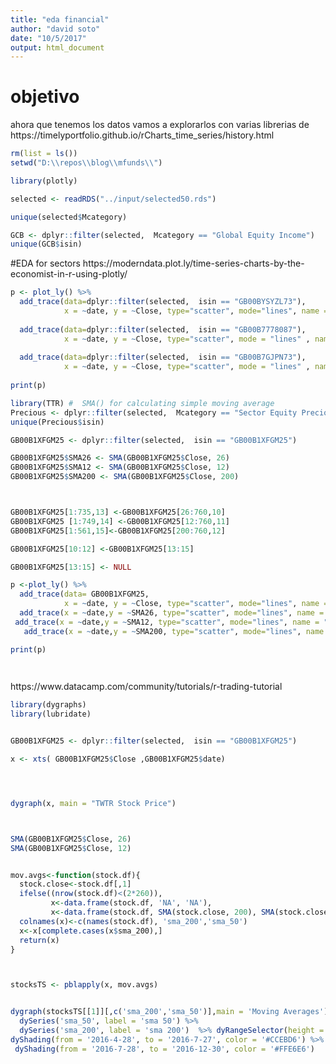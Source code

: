 ```yaml
---
title: "eda financial"
author: "david soto"
date: "10/5/2017"
output: html_document
---
```


# objetivo
ahora que tenemos los datos vamos a explorarlos con varias librerias de 
https://timelyportfolio.github.io/rCharts_time_series/history.html


```r

rm(list = ls())
setwd("D:\\repos\\blog\\mfunds\\")

library(plotly)

selected <- readRDS("../input/selected50.rds") 

unique(selected$Mcategory)

GCB <- dplyr::filter(selected,  Mcategory == "Global Equity Income")
unique(GCB$isin)


```

#EDA for sectors
https://moderndata.plot.ly/time-series-charts-by-the-economist-in-r-using-plotly/

```r

p <- plot_ly() %>% 
  add_trace(data=dplyr::filter(selected,  isin == "GB00BYSYZL73"),
            x = ~date, y = ~Close, type="scatter", mode="lines", name = "GB00BYSYZL73") %>% 
  
  add_trace(data=dplyr::filter(selected,  isin == "GB00B7778087"),
            x = ~date, y = ~Close, type="scatter", mode = "lines" , name = "GB00B7778087") %>% 
  
  add_trace(data=dplyr::filter(selected,  isin == "GB00B7GJPN73"),
            x = ~date, y = ~Close, type="scatter", mode = "lines" , name = "GB00B7GJPN73") %>% 
  
print(p)

```



```r

library(TTR) #  SMA() for calculating simple moving average
Precious <- dplyr::filter(selected,  Mcategory == "Sector Equity Precious Metals")
unique(Precious$isin)

GB00B1XFGM25 <- dplyr::filter(selected,  isin == "GB00B1XFGM25")

GB00B1XFGM25$SMA26 <- SMA(GB00B1XFGM25$Close, 26)
GB00B1XFGM25$SMA12 <- SMA(GB00B1XFGM25$Close, 12)
GB00B1XFGM25$SMA200 <- SMA(GB00B1XFGM25$Close, 200)



GB00B1XFGM25[1:735,13] <-GB00B1XFGM25[26:760,10]
GB00B1XFGM25 [1:749,14] <-GB00B1XFGM25[12:760,11]
GB00B1XFGM25[1:561,15]<-GB00B1XFGM25[200:760,12]

GB00B1XFGM25[10:12] <-GB00B1XFGM25[13:15]

GB00B1XFGM25[13:15] <- NULL

p <-plot_ly() %>% 
  add_trace(data= GB00B1XFGM25,
            x = ~date, y = ~Close, type="scatter", mode="lines", name = "GB00B1XFGM25") %>% 
  add_trace(x = ~date,y = ~SMA26, type="scatter", mode="lines", name = "SMA26") %>% 
 add_trace(x = ~date,y = ~SMA12, type="scatter", mode="lines", name = "SMA12") %>% 
   add_trace(x = ~date,y = ~SMA200, type="scatter", mode="lines", name = "SMA200") 

print(p)
 
```


```r

 
```

https://www.datacamp.com/community/tutorials/r-trading-tutorial

```r


library(dygraphs)
library(lubridate)


GB00B1XFGM25 <- dplyr::filter(selected,  isin == "GB00B1XFGM25")

x <- xts( GB00B1XFGM25$Close ,GB00B1XFGM25$date)




dygraph(x, main = "TWTR Stock Price") 



SMA(GB00B1XFGM25$Close, 26)
SMA(GB00B1XFGM25$Close, 12)


mov.avgs<-function(stock.df){
  stock.close<-stock.df[,1]
  ifelse((nrow(stock.df)<(2*260)),
         x<-data.frame(stock.df, 'NA', 'NA'),
         x<-data.frame(stock.df, SMA(stock.close, 200), SMA(stock.close, 50)))
  colnames(x)<-c(names(stock.df), 'sma_200','sma_50')
  x<-x[complete.cases(x$sma_200),]
  return(x)
}



stocksTS <- pblapply(x, mov.avgs)


dygraph(stocksTS[[1]][,c('sma_200','sma_50')],main = 'Moving Averages') %>%
  dySeries('sma_50', label = 'sma 50') %>%
  dySeries('sma_200', label = 'sma 200')  %>% dyRangeSelector(height = 30) %>%
dyShading(from = '2016-4-28', to = '2016-7-27', color = '#CCEBD6') %>%
 dyShading(from = '2016-7-28', to = '2016-12-30', color = '#FFE6E6')

```
